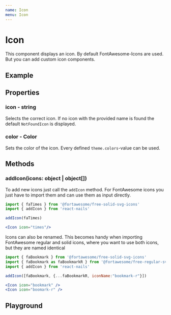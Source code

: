 ```yaml
---
name: Icon
menu: Icon
---
```



# Icon

This component displays an icon. By default FontAwesome-Icons are used. But you can add custom icon components.

## Example

<Box backgroundColor="infoLight">
    <Icon icon="times" />
</Box>

## Properties

### icon - string

Selects the correct icon. If no icon with the provided name is found the default `NotFoundIcon` is displayed.

### color - Color

Sets the color of the icon. Every defined `theme.colors`-value can be used.

## Methods

### addIcon(icons: object | object[])

To add new icons just call the `addIcon` method. For FontAwesome icons you just have to import them and can use them as input directly.

```jsx
import { faTimes } from '@fortawesome/free-solid-svg-icons'
import { addIcon } from 'react-nails'

addIcon(faTimes)

<Icon icon="times"/>
```

Icons can also be renamed. This becomes handy when importing FontAwesome regular and solid icons, where you want to use both icons, but they are named identical

```jsx
import { faBookmark } from '@fortawesome/free-solid-svg-icons'
import { faBookmark as faBookmarkR } from '@fortawesome/free-regular-svg-icons'
import { addIcon } from 'react-nails'

addIcon([faBookmark, {...faBookmarkR, iconName:"bookmark-r"}])

<Icon icon="bookmark" />
<Icon icon="boomark-r" />
```

## Playground

<Playground>
    <Inline itemSpace="medium">
        <Icon icon="times" />
        <Icon icon="times" color="negative" />
        <Icon icon="unknownIcon" />
    </Inline>
</Playground>
